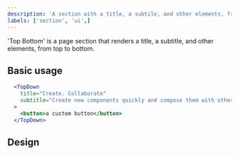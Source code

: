 ```yaml
---
description: 'A section with a title, a subtile, and other elements, from top to bottom.'
labels: ['section', 'ui',]
---
```



'Top Bottom' is a page section that renders a title, a subtitle, and other elements, from top to bottom.

## Basic usage

```jsx live
  <TopDown
    title="Create. Collaborate"
    subtitle="Create new components quickly and compose them with others."
  >
    <button>a custom button</button>
  </TopDown>
```

## Design

<FigmaEmbed src="url-to-figma" />

